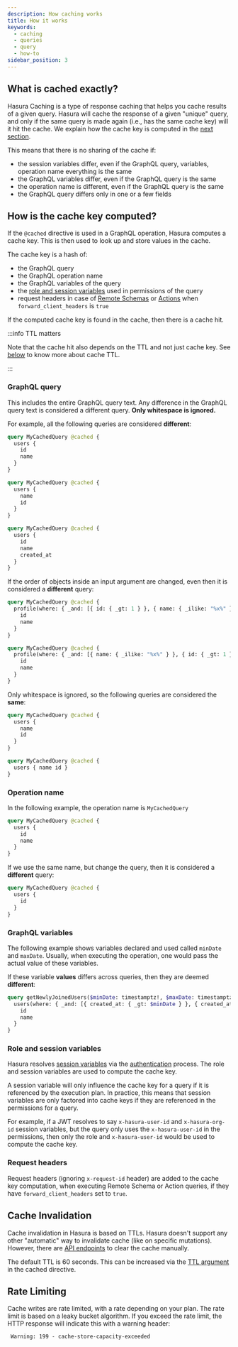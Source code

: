 ```yaml
---
description: How caching works
title: How it works
keywords:
  - caching
  - queries
  - query
  - how-to
sidebar_position: 3
---
```


## What is cached exactly?

Hasura Caching is a type of response caching that helps you cache results of a given query. Hasura will cache the
response of a given "unique" query, and only if the same query is made again (i.e., has the same cache key) will it hit
the cache. We explain how the cache key is computed in the [next section](#how-is-the-cache-key-computed).

This means that there is no sharing of the cache if:

- the session variables differ, even if the GraphQL query, variables, operation name everything is the same
- the GraphQL variables differ, even if the GraphQL query is the same
- the operation name is different, even if the GraphQL query is the same
- the GraphQL query differs only in one or a few fields

## How is the cache key computed?

If the `@cached` directive is used in a GraphQL operation, Hasura computes a cache key. This is then used to look up and
store values in the cache.

The cache key is a hash of:

- the GraphQL query
- the GraphQL operation name
- the GraphQL variables of the query
- the [role and session variables](/auth/authorization/roles-variables.mdx) used in permissions of the query
- request headers in case of [Remote Schemas](/remote-schemas/overview.mdx) or [Actions](/actions/overview.mdx) when
  `forward_client_headers` is `true`

If the computed cache key is found in the cache, then there is a cache hit.

:::info TTL matters

Note that the cache hit also depends on the TTL and not just cache key. See [below](#cache-invalidation) to know more
about cache TTL.

:::

### GraphQL query

This includes the entire GraphQL query text. Any difference in the GraphQL query text is considered a different query.
**Only whitespace is ignored.**

For example, all the following queries are considered **different**:

```graphql
query MyCachedQuery @cached {
  users {
    id
    name
  }
}
```

```graphql
query MyCachedQuery @cached {
  users {
    name
    id
  }
}
```

```graphql
query MyCachedQuery @cached {
  users {
    id
    name
    created_at
  }
}
```

If the order of objects inside an input argument are changed, even then it is considered a **different** query:

```graphql
query MyCachedQuery @cached {
  profile(where: { _and: [{ id: { _gt: 1 } }, { name: { _ilike: "%x%" } }] }) {
    id
    name
  }
}
```

```graphql
query MyCachedQuery @cached {
  profile(where: { _and: [{ name: { _ilike: "%x%" } }, { id: { _gt: 1 } }] }) {
    id
    name
  }
}
```

Only whitespace is ignored, so the following queries are considered the **same**:

```graphql
query MyCachedQuery @cached {
  users {
    name
    id
  }
}
```

```graphql
query MyCachedQuery @cached {
  users { name id }
}
```

### Operation name

In the following example, the operation name is `MyCachedQuery`

```graphql
query MyCachedQuery @cached {
  users {
    id
    name
  }
}
```

If we use the same name, but change the query, then it is considered a **different** query:

```graphql
query MyCachedQuery @cached {
  users {
    id
  }
}
```

### GraphQL variables

The following example shows variables declared and used called `minDate` and `maxDate`. Usually, when executing the
operation, one would pass the actual value of these variables.

If these variable **values** differs across queries, then they are deemed **different**:

```graphql
query getNewlyJoinedUsers($minDate: timestamptz!, $maxDate: timestamptz!) @cached {
  users(where: { _and: [{ created_at: { _gt: $minDate } }, { created_at: { _lt: $maxDate } }] }) {
    id
    name
  }
}
```

### Role and session variables

Hasura resolves [session variables](/auth/authorization/roles-variables.mdx) via the
[authentication](/auth/authentication/index.mdx) process. The role and session variables are used to compute the cache
key.

A session variable will only influence the cache key for a query if it is referenced by the execution plan. In practice,
this means that session variables are only factored into cache keys if they are referenced in the permissions for a
query.

For example, if a JWT resolves to say `x-hasura-user-id` and `x-hasura-org-id` session variables, but the query only
uses the `x-hasura-user-id` in the permissions, then only the role and `x-hasura-user-id` would be used to compute the
cache key.

### Request headers
Request headers (ignoring `x-request-id` header) are added to the cache key computation, when executing Remote Schema
or Action queries, if they have `forward_client_headers` set to `true`.

## Cache Invalidation

Cache invalidation in Hasura is based on TTLs. Hasura doesn't support any other "automatic" way to invalidate cache
(like on specific mutations). However, there are
[API endpoints](/docs/caching/caching-config.mdx#clearing-items-from-the-cache) to clear the cache manually.

The default TTL is 60 seconds. This can be increased via the
[TTL argument](/caching/caching-config.mdx/#controlling-cache-lifetime) in the cached directive.

## Rate Limiting

Cache writes are rate limited, with a rate depending on your plan. The rate limit is based on a leaky bucket algorithm.
If you exceed the rate limit, the HTTP response will indicate this with a warning header:

```http
 Warning: 199 - cache-store-capacity-exceeded
```
